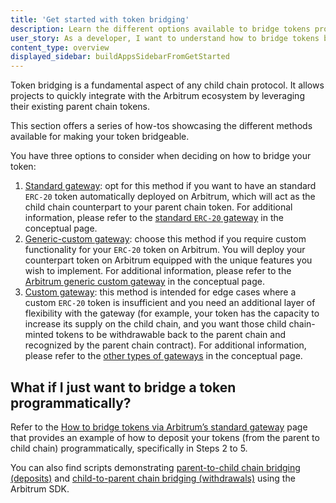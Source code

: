 ```yaml
---
title: 'Get started with token bridging'
description: Learn the different options available to bridge tokens programmatically
user_story: As a developer, I want to understand how to bridge tokens between Ethereum and Arbitrum.
content_type: overview
displayed_sidebar: buildAppsSidebarFromGetStarted
---
```


Token bridging is a fundamental aspect of any child chain protocol. It allows projects to quickly integrate with the Arbitrum ecosystem by leveraging their existing parent chain tokens.

This section offers a series of how-tos showcasing the different methods available for making your token bridgeable.

You have three options to consider when deciding on how to bridge your token:

1. [Standard gateway](/build-decentralized-apps/token-bridging/bridge-tokens-programmatically/02-how-to-bridge-tokens-standard.mdx): opt for this method if you want to have an standard `ERC-20` token automatically deployed on Arbitrum, which will act as the child chain counterpart to your parent chain token. For additional information, please refer to the [standard `ERC-20` gateway](/build-decentralized-apps/token-bridging/03-token-bridge-erc20.mdx#default-standard-bridging) in the conceptual page.
2. [Generic-custom gateway](/build-decentralized-apps/token-bridging/bridge-tokens-programmatically/03-how-to-bridge-tokens-generic-custom.mdx): choose this method if you require custom functionality for your `ERC-20` token on Arbitrum. You will deploy your counterpart token on Arbitrum equipped with the unique features you wish to implement. For additional information, please refer to the [Arbitrum generic custom gateway](/build-decentralized-apps/token-bridging/03-token-bridge-erc20.mdx#the-arbitrum-generic-custom-gateway) in the conceptual page.
3. [Custom gateway](/build-decentralized-apps/token-bridging/bridge-tokens-programmatically/04-how-to-bridge-tokens-custom-gateway.mdx): this method is intended for edge cases where a custom `ERC-20` token is insufficient and you need an additional layer of flexibility with the gateway (for example, your token has the capacity to increase its supply on the child chain, and you want those child chain-minted tokens to be withdrawable back to the parent chain and recognized by the parent chain contract). For additional information, please refer to the [other types of gateways](/build-decentralized-apps/token-bridging/03-token-bridge-erc20.mdx#other-flavors-of-gateways) in the conceptual page.

## What if I just want to bridge a token programmatically?

Refer to the [How to bridge tokens via Arbitrum’s standard gateway](/build-decentralized-apps/token-bridging/bridge-tokens-programmatically/02-how-to-bridge-tokens-standard.mdx) page that provides an example of how to deposit your tokens (from the parent to child chain) programmatically, specifically in Steps 2 to 5.

You can also find scripts demonstrating [parent-to-child chain bridging (deposits)](https://github.com/OffchainLabs/arbitrum-tutorials/tree/master/packages/token-deposit) and [child-to-parent chain bridging (withdrawals)](https://github.com/OffchainLabs/arbitrum-tutorials/tree/master/packages/token-withdraw) using the Arbitrum SDK.

